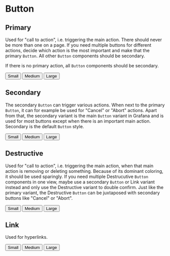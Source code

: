 
<Meta title="MDX|Button" component={Button} />

# Button

## Primary

Used for "call to action", i.e. triggering the main action. There should never be more than one on a page. If you need multiple buttons for different actions, decide which action is the most important and make that the primary `Button`. All other `Button` components should be secondary.

If there is no primary action, all `Button` components should be secondary.

<Preview>
  <div>
    <Button variant="primary" size="sm" renderAs="button" style={{ margin: '5px' }}>
      Small
    </Button>
    <Button variant="primary" size="md" renderAs="button" style={{ margin: '5px' }}>
      Medium
    </Button>
    <Button variant="primary" size="lg" renderAs="button" style={{ margin: '5px' }}>
      Large
    </Button>
  </div>
</Preview>

## Secondary

The secondary `Button` can trigger various actions. When next to the primary `Button`, it can for example be used for "Cancel" or "Abort" actions. Apart from that, the secondary variant is the main `Button` variant in Grafana and is used for most buttons except when there is an important main action. Secondary is the default `Button` style.

<Preview>
  <div>
    <Button variant="secondary" size="sm" renderAs="button" style={{ margin: '5px' }}>
      Small
    </Button>
    <Button variant="secondary" size="md" renderAs="button" style={{ margin: '5px' }}>
      Medium
    </Button>
    <Button variant="secondary" size="lg" renderAs="button" style={{ margin: '5px' }}>
      Large
    </Button>
  </div>
</Preview>

## Destructive

Used for "call to action", i.e. triggering the main action, when that main action is removing or deleting something. Because of its dominant coloring, it should be used sparingly. If you need multiple Destrucutive `Button` components in one view, maybe use a secondary `Button` or Link variant instead and only use the Destructive variant to double confirm. Just like the primary variant, the Destructive `Button` can be juxtaposed with secondary buttons like "Cancel" or "Abort".

<Preview>
  <div>
    <Button variant="destructive" size="sm" renderAs="button" style={{ margin: '5px' }}>
      Small
    </Button>
    <Button variant="destructive" size="md" renderAs="button" style={{ margin: '5px' }}>
      Medium
    </Button>
    <Button variant="destructive" size="lg" renderAs="button" style={{ margin: '5px' }}>
      Large
    </Button>
  </div>
</Preview>

## Link

Used for hyperlinks.

<Preview>
  <div>
    <Button href="/" variant="link" size="sm" renderAs="button" style={{ margin: '5px' }}>
      Small
    </Button>
    <Button href="/" variant="link" size="md" renderAs="button" style={{ margin: '5px' }}>
      Medium
    </Button>
    <Button href="/" variant="link" size="lg" renderAs="button" style={{ margin: '5px' }}>
      Large
    </Button>
  </div>
</Preview>

<Props of={Button} />
